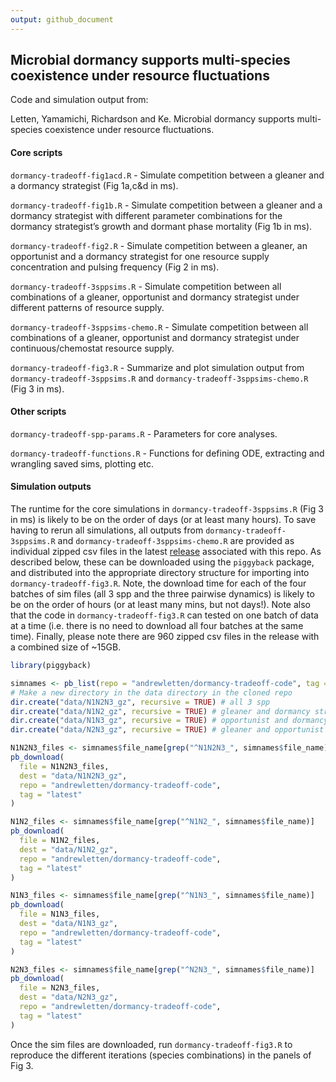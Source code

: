 ```yaml
---
output: github_document
---
```


<!-- README.md is generated from README.Rmd. Please edit that file -->

## Microbial dormancy supports multi-species coexistence under resource fluctuations

Code and simulation output from:

Letten, Yamamichi, Richardson and Ke. Microbial dormancy supports multi-species coexistence under resource fluctuations.

#### Core scripts

`dormancy-tradeoff-fig1acd.R` - Simulate competition between a gleaner and a dormancy strategist (Fig 1a,c&d in ms).  

`dormancy-tradeoff-fig1b.R` - Simulate competition between a gleaner and a dormancy strategist with different parameter combinations for the dormancy strategist's growth and dormant phase mortality (Fig 1b in ms). 

`dormancy-tradeoff-fig2.R` - Simulate competition between a gleaner, an opportunist and a dormancy strategist for one resource supply concentration and pulsing frequency (Fig 2 in ms).  

`dormancy-tradeoff-3sppsims.R` - Simulate competition between all combinations of a gleaner, opportunist and dormancy strategist under different patterns of resource supply.  

`dormancy-tradeoff-3sppsims-chemo.R` - Simulate competition between all combinations of a gleaner, opportunist and dormancy strategist under continuous/chemostat resource supply.  

`dormancy-tradeoff-fig3.R` - Summarize and plot simulation output from `dormancy-tradeoff-3sppsims.R` and `dormancy-tradeoff-3sppsims-chemo.R` (Fig 3 in ms).
 
#### Other scripts

`dormancy-tradeoff-spp-params.R` - Parameters for core analyses.

`dormancy-tradeoff-functions.R` - Functions for defining ODE, extracting and wrangling saved sims, plotting etc.

#### Simulation outputs

The runtime for the core simulations in `dormancy-tradeoff-3sppsims.R` (Fig 3 in ms) is likely to be on the order of days (or at least many hours). To save having to rerun all simulations, all outputs from `dormancy-tradeoff-3sppsims.R` and `dormancy-tradeoff-3sppsims-chemo.R` are provided as individual zipped csv files in the latest [release](https://github.com/andrewletten/dormancy-tradeoff-code/releases/tag/latest) associated with this repo. As described below, these can be downloaded using the `piggyback` package, and distributed into the appropriate directory structure for importing into `dormancy-tradeoff-fig3.R`. Note, the download time for each of the four batches of sim files (all 3 spp and the three pairwise dynamics) is likely to be on the order of hours (or at least many mins, but not days!). Note also that the code in `dormancy-tradeoff-fig3.R` can tested on one batch of data at a time (i.e. there is no need to download all four batches at the same time). Finally, please note there are 960 zipped csv files in the release with a combined size of ~15GB. 

```r
library(piggyback)

simnames <- pb_list(repo = "andrewletten/dormancy-tradeoff-code", tag = "latest")
# Make a new directory in the data directory in the cloned repo
dir.create("data/N1N2N3_gz", recursive = TRUE) # all 3 spp
dir.create("data/N1N2_gz", recursive = TRUE) # gleaner and dormancy strategist
dir.create("data/N1N3_gz", recursive = TRUE) # opportunist and dormancy strategist
dir.create("data/N2N3_gz", recursive = TRUE) # gleaner and opportunist

N1N2N3_files <- simnames$file_name[grep("^N1N2N3_", simnames$file_name)]
pb_download(
  file = N1N2N3_files,
  dest = "data/N1N2N3_gz",
  repo = "andrewletten/dormancy-tradeoff-code",
  tag = "latest"
)

N1N2_files <- simnames$file_name[grep("^N1N2_", simnames$file_name)]
pb_download(
  file = N1N2_files,
  dest = "data/N1N2_gz",
  repo = "andrewletten/dormancy-tradeoff-code",
  tag = "latest"
)

N1N3_files <- simnames$file_name[grep("^N1N3_", simnames$file_name)]
pb_download(
  file = N1N3_files,
  dest = "data/N1N3_gz",
  repo = "andrewletten/dormancy-tradeoff-code",
  tag = "latest"
)

N2N3_files <- simnames$file_name[grep("^N2N3_", simnames$file_name)]
pb_download(
  file = N2N3_files,
  dest = "data/N2N3_gz",
  repo = "andrewletten/dormancy-tradeoff-code",
  tag = "latest"
)

```

Once the sim files are downloaded, run `dormancy-tradeoff-fig3.R` to reproduce the different iterations (species combinations) in the panels of Fig 3. 

